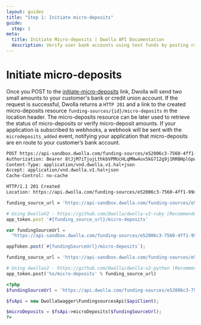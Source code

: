 ```yaml
---
layout: guides
title: "Step 1: Initiate micro-deposits"
guide:
  step: 1
meta:
  title: Initiate Micro-deposits | Dwolla API Documentation
  description: Verify user bank accounts using test funds by posting randomly generated amounts to your customer's account.
---
```


# Initiate micro-deposits

Once you POST to the [initiate-micro-deposits](https://docs.dwolla.com/#initiate-micro-deposits) link, Dwolla will send two small amounts to your customer's bank or credit union account. If the request is successful, Dwolla returns a `HTTP 201` and a link to the created micro-deposits resource `funding-sources/{id}/micro-deposits` in the location header. The micro-deposits resource can be later used to retrieve the status of micro-deposits or verify micro-deposit amounts. If your application is subscribed to webhooks, a webhook will be sent with the `microdeposits_added` event, notifying your application that micro-deposits are en route to your customer’s bank account.

```bash
POST https://api-sandbox.dwolla.com/funding-sources/e52006c3-7560-4ff1-99d5-b0f3a6f4f909/micro-deposits
Authorization: Bearer 8tJjM7iTjujLthkbVPMUcHLqMNw4uv5kG712g9j1RRBHplGpwo
Content-Type: application/vnd.dwolla.v1.hal+json
Accept: application/vnd.dwolla.v1.hal+json
Cache-Control: no-cache

HTTP/1.1 201 Created
Location: https://api.dwolla.com/funding-sources/e52006c3-7560-4ff1-99d5-b0f3a6f4f909/micro-deposits
```

```ruby
funding_source_url = 'https://api-sandbox.dwolla.com/funding-sources/e52006c3-7560-4ff1-99d5-b0f3a6f4f909'

# Using DwollaV2 - https://github.com/Dwolla/dwolla-v2-ruby (Recommended)
app_token.post '#{funding_source_url}/micro-deposits'
```

```javascript
var fundingSourceUrl =
  "https://api-sandbox.dwolla.com/funding-sources/e52006c3-7560-4ff1-99d5-b0f3a6f4f909";

appToken.post(`#{fundingSourceUrl}/micro-deposits`);
```

```python
funding_source_url = 'https://api-sandbox.dwolla.com/funding-sources/e52006c3-7560-4ff1-99d5-b0f3a6f4f909'

# Using dwollav2 - https://github.com/Dwolla/dwolla-v2-python (Recommended)
app_token.post('%s/micro-deposits' % funding_source_url)

```

```php
<?php
$fundingSourceUrl = 'https://api.dwolla.com/funding-sources/e52006c3-7560-4ff1-99d5-b0f3a6f4f909';

$fsApi = new DwollaSwagger\FundingsourcesApi($apiClient);

$microDeposits = $fsApi->microDeposits($fundingSourceUrl);
?>
```
